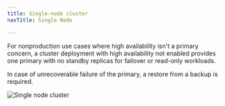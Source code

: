 ```yaml
---
title: Single-node cluster
navTitle: Single Node

---
```


For nonproduction use cases where high availability isn't a primary concern, a cluster deployment with high availability not enabled provides one primary with no standby replicas for failover or read-only workloads. 

In case of unrecoverable failure of the primary, a restore from a backup is required. 

![Single node cluster](../../images/single-node.svg)
